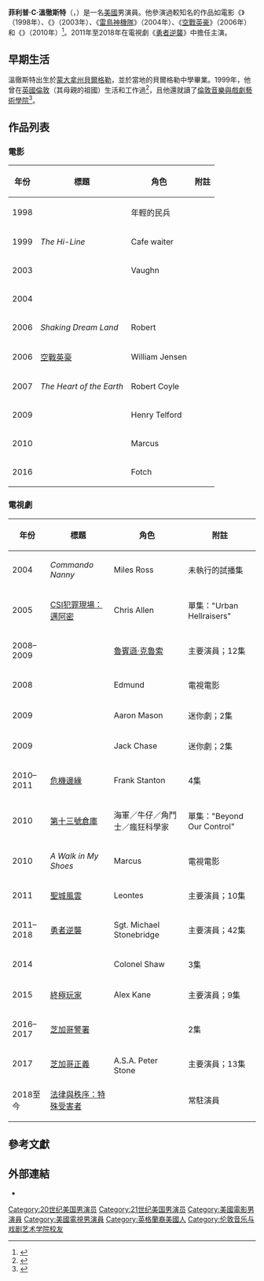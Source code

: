 {{noteTA
|T=zh-tw:菲利普·溫徹斯特;zh-cn:菲利普·文切斯特;zh-hk:菲利普·溫切斯特;
|G1=Show
|G2=Movie
|1=zh-tw:溫徹斯特;zh-cn:文切斯特;zh-hk:溫切斯特;
}}
{{Infobox entertainer
| type        = 男演員
| name        = 菲利普·溫徹斯特
| foreignname = {{lang|en|Philip Winchester}}
| image       = PhilipWinchesterApr10.jpg
| imagesize   = 220px
| caption     = 2010年4月，溫徹斯特出席於《{{le|在我的睡眠中|In My Sleep}}》的首映會
| birth_name  = 菲利普·C·溫徹斯特<br>（{{lang|en|Philip C. Winchester}}）
| birth_date  = {{birth date and age|1981|03|24}}
| birth_place = 美國[[蒙大拿州|蒙大拿州]][[貝爾格勒_(蒙大拿州)|貝爾格勒]]
| education   = 貝爾格勒中學
| alma_mater  = [[倫敦音樂與戲劇藝術學院|倫敦音樂與戲劇藝術學院]]
| occupation  = 演員
| yearsactive = 1998年至今
| spouse      = {{marriage|梅根·庫格林|2008}}
| children    = 1
| awards      = 
}}
'''菲利普·C·溫徹斯特'''（{{lang-en|Philip C. Winchester}}，{{bd|1981年|3月24日}}）是一名[[美國|美國]]男演員。他參演過較知名的作品如電影《{{le|火線戰將|The Patriot (1998 film)}}》（1998年）、《{{le|致命LD|LD 50 Lethal Dose}}》（2003年）、《[[雷鳥神機隊_(電影)|雷鳥神機隊]]》（2004年）、《[[空戰英豪|空戰英豪]]》（2006年）和《{{le|在我的睡眠中|In My Sleep}}》（2010年）<ref name="cinemamontreal.com">{{cite web |url=http://www.cinemamontreal.com/aw/crva.aw/que/Montreal/e/19516/In_My_Sleep.html |title=In My Sleep (2010): Movie Info and Reviews |publisher=Cinemamontreal.com |date= |accessdate=2011-12-10 |archive-url=https://web.archive.org/web/20131016123849/http://www.cinemamontreal.com/aw/crva.aw/que/Montreal/e/19516/In_My_Sleep.html |archive-date=2013-10-16 |dead-url=yes }}</ref>。2011年至2018年在電視劇《[[勇者逆襲|勇者逆襲]]》中擔任主演。

==早期生活==
溫徹斯特出生於[[蒙大拿州|蒙大拿州]][[貝爾格勒_(蒙大拿州)|貝爾格勒]]，並於當地的貝爾格勒中學畢業。1999年，他曾在[[英國|英國]][[倫敦|倫敦]]（其母親的祖國）生活和工作過<ref>{{cite web|url=http://www.tvguide.com/News/Crusoe-Philip-Winchester-27321.aspx |title=Crusoe's Philip Winchester Previews NBC's New Island Adventure - Today's News: Our Take |publisher=TVGuide.com |date=2008-10-17 |accessdate=2011-12-10}}</ref>，且他還就讀了[[倫敦音樂與戲劇藝術學院|倫敦音樂與戲劇藝術學院]]<ref>{{cite web|url=http://www.tvguide.com/celebrities/philip-winchester/bio/263681 |title=Philip Winchester Biography |publisher=Tvguide.com |accessdate=2011-12-10}}</ref>。

==作品列表==
===電影===
{| class="wikitable sortable"
|-
! 年份
! 標題
! 角色
! class="unsortable" | 附註
|-
| 1998
| {{le|火線戰將|The Patriot (1998 film)}}
| 年輕的民兵
|
|-
| 1999
| ''The Hi-Line''
| Cafe waiter
|
|-
| 2003
| {{le|致命LD|LD 50 Lethal Dose}}
| Vaughn
|
|-
| 2004
| {{le|雷鳥神機隊 (2004年電影)|Thunderbirds (2004 film)|雷鳥神機隊}}
| {{le|史考特·崔西|Scott Tracy}}
|
|-
| 2006
| ''Shaking Dream Land''
| Robert
|
|-
| 2006
| [[空戰英豪|空戰英豪]]
| William Jensen
|
|-
| 2007
| ''The Heart of the Earth''
| Robert Coyle
|
|-
| 2009
| {{le|所羅門傳奇|Solomon Kane (film)}}
| Henry Telford
|
|-
| 2010
| {{le|在我的睡眠中|In My Sleep}}
| Marcus
|
|-
| 2016
| {{le|無人問津 (電影)|Undrafted (film)|無人問津}}
| Fotch
| 
|}

===電視劇===
{| class="wikitable sortable"
|-
! 年份
! 標題
! 角色
! class="unsortable" | 附註
|-
| 2004
| ''Commando Nanny''
| Miles Ross
| 未執行的試播集
|-
| 2005
| [[CSI犯罪現場：邁阿密|CSI犯罪現場：邁阿密]]
| Chris Allen
| 單集："Urban Hellraisers"
|-
| 2008–2009
| {{le|新魯濱遜漂流記 (電視劇)|Crusoe (TV series)|新魯濱遜漂流記}}
| [[魯賓遜·克魯索|魯賓遜·克魯索]]
| 主要演員；12集
|-
| 2008
| {{le|李爾王 (2008年電影)|King Lear (2008 film)|李爾王}}
| Edmund
| 電視電影
|-
| 2009
| {{le|獵男記|Maneater (miniseries)}}
| Aaron Mason
| 迷你劇；2集
|-
| 2009
| {{le|愛麗絲 (迷你劇)|Alice (miniseries)|愛麗絲}}
| Jack Chase
| 迷你劇；2集
|-
| 2010–2011
| [[危機邊緣|危機邊緣]]
| Frank Stanton
| 4集
|-
| 2010
| [[第十三號倉庫|第十三號倉庫]]
| 海軍／牛仔／角鬥士／瘋狂科學家
| 單集："Beyond Our Control"
|-
| 2010
| ''A Walk in My Shoes''
| Marcus
| 電視電影
|-
| 2011
| [[聖城風雲|聖城風雲]]
| Leontes
| 主要演員；10集
|-
| 2011–2018
| [[勇者逆襲|勇者逆襲]]
| Sgt. Michael Stonebridge
| 主要演員；42集
|-
| 2014 
| {{le|24反恐任務：再活一天|24: Live Another Day}}
| Colonel Shaw 
| 3集
|-
| 2015
| [[終極玩家|終極玩家]]
| Alex Kane
| 主要演員；9集
|-
| 2016–2017
| [[芝加哥警署|芝加哥警署]]
| rowspan=3| A.S.A. Peter Stone
| 2集
|-
| 2017
| [[芝加哥正義|芝加哥正義]]
| 主要演員；13集
|-
| 2018至今
| [[法律與秩序：特殊受害者|法律與秩序：特殊受害者]]
| 常駐演員
|}

==參考文獻==
{{reflist|30em}}

== 外部連結 ==
{{Commons category|Philip Winchester}}
*{{IMDb name|0934618}}

{{Authority control}}
{{DEFAULTSORT:Winchester, Philip}}
[[Category:20世纪美国男演员|Category:20世纪美国男演员]]
[[Category:21世纪美国男演员|Category:21世纪美国男演员]]
[[Category:美國電影男演員|Category:美國電影男演員]]
[[Category:美國電視男演員|Category:美國電視男演員]]
[[Category:英格蘭裔美國人|Category:英格蘭裔美國人]]
[[Category:伦敦音乐与戏剧艺术学院校友|Category:伦敦音乐与戏剧艺术学院校友]]
